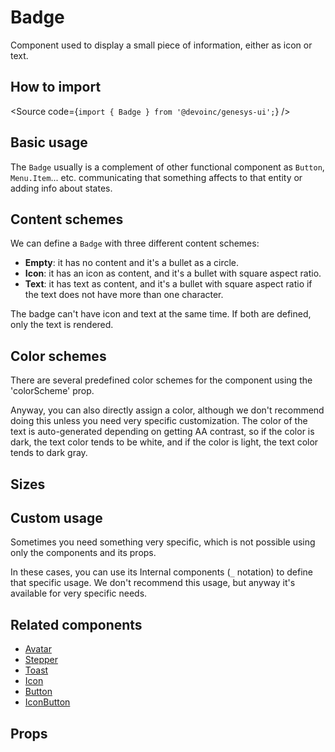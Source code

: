 

<Meta of={Stories} />

# Badge

Component used to display a small piece of information, either as icon or text.

## How to import

<Source code={`import { Badge } from '@devoinc/genesys-ui';`} />

## Basic usage

<Canvas of={Stories.Playground} />

The `Badge` usually is a complement of other functional component as `Button`,
`Menu.Item`... etc. communicating that something affects to that entity or
adding info about states.

<Canvas of={Stories.InOtherComponents} sourceState="none" />

## Content schemes

We can define a `Badge` with three different content schemes:

- **Empty**: it has no content and it's a bullet as a circle.
- **Icon**: it has an icon as content, and it's a bullet with square aspect
  ratio.
- **Text**: it has text as content, and it's a bullet with square aspect ratio
  if the text does not have more than one character.

The badge can't have icon and text at the same time. If both are defined, only
the text is rendered.

<Canvas of={Stories.ContentSchemes} />

## Color schemes

There are several predefined color schemes for the component using the 'colorScheme' prop.

<Canvas of={Stories.ColorSchemes} />

Anyway, you can also directly assign a color, although we don't recommend doing this unless
you need very specific customization. The color of the text is auto-generated depending on
getting AA contrast, so if the color is dark, the text color tends to be white, and if the color
is light, the text color tends to dark gray.

<Canvas of={Stories.CustomColor} />

## Sizes

<Canvas of={Stories.Sizes} />

## Custom usage

Sometimes you need something very specific, which is not possible using only the
components and its props.

In these cases, you can use its Internal components (`_` notation) to define
that specific usage. We don't recommend this usage, but anyway it's available
for very specific needs.

<Canvas of={Stories.Custom} />

## Related components

- [Avatar](?path=/docs/components-media-avatar--overview)
- [Stepper](?path=/docs/components-navigation-stepper--overview)
- [Toast](?path=/docs/components-feedback-toast--overview)
- [Icon](?path=/docs/components-feedback-icon--overview)
- [Button](?path=/docs/components-button-button--overview)
- [IconButton](?path=/docs/components-button-iconbutton--overview)

## Props

<ArgTypes of={Stories} />

